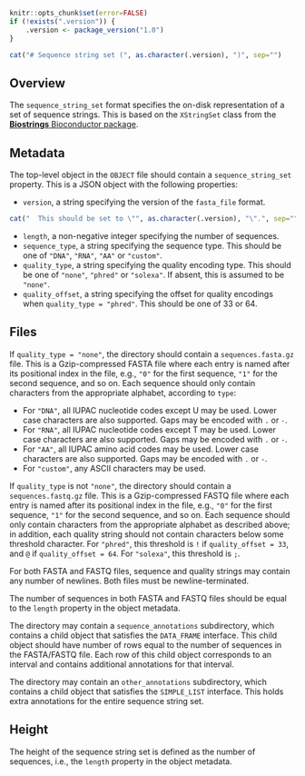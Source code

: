 ```r
knitr::opts_chunk$set(error=FALSE)
if (!exists(".version")) {
    .version <- package_version("1.0")
}
```

```r
cat("# Sequence string set (", as.character(.version), ")", sep="")
```

## Overview

The `sequence_string_set` format specifies the on-disk representation of a set of sequence strings.
This is based on the `XStringSet` class from the [**Biostrings** Bioconductor package](https://bioconductor.org/packages/Biostrings).

## Metadata

The top-level object in the `OBJECT` file should contain a `sequence_string_set` property.
This is a JSON object with the following properties:

- `version`, a string specifying the version of the `fasta_file` format.
```r
cat("  This should be set to \"", as.character(.version), "\".", sep="")
```
- `length`, a non-negative integer specifying the number of sequences.
- `sequence_type`, a string specifying the sequence type.
  This should be one of `"DNA"`, `"RNA"`, `"AA"` or `"custom"`.
- `quality_type`, a string specifying the quality encoding type.
  This should be one of `"none"`, `"phred"` or `"solexa"`.
  If absent, this is assumed to be `"none"`.
- `quality_offset`, a string specifying the offset for quality encodings when `quality_type = "phred"`.
  This should be one of 33 or 64.

## Files

If `quality_type = "none"`, the directory should contain a `sequences.fasta.gz` file.
This is a Gzip-compressed FASTA file where each entry is named after its positional index in the file, e.g., `"0"` for the first sequence, `"1"` for the second sequence, and so on.
Each sequence should only contain characters from the appropriate alphabet, according to `type`:

- For `"DNA"`, all IUPAC nucleotide codes except U may be used.
  Lower case characters are also supported.
  Gaps may be encoded with `.` or `-`.
- For `"RNA"`, all IUPAC nucleotide codes except T may be used.
  Lower case characters are also supported.
  Gaps may be encoded with `.` or `-`.
- For `"AA"`, all IUPAC amino acid codes may be used.
  Lower case characters are also supported.
  Gaps may be encoded with `.` or `-`.
- For `"custom"`, any ASCII characters may be used.

If `quality_type` is not `"none"`, the directory should contain a `sequences.fastq.gz` file.
This is a Gzip-compressed FASTQ file where each entry is named after its positional index in the file, e.g., `"0"` for the first sequence, `"1"` for the second sequence, and so on.
Each sequence should only contain characters from the appropriate alphabet as described above;
in addition, each quality string should not contain characters below some threshold character.
For `"phred"`, this threshold is `!` if `quality_offset = 33`, and `@` if `quality_offset = 64`.
For `"solexa"`, this threshold is `;`.

For both FASTA and FASTQ files, sequence and quality strings may contain any number of newlines.
Both files must be newline-terminated.

The number of sequences in both FASTA and FASTQ files should be equal to the `length` property in the object metadata.

The directory may contain a `sequence_annotations` subdirectory, which contains a child object that satisfies the `DATA_FRAME` interface.
This child object should have number of rows equal to the number of sequences in the FASTA/FASTQ file.
Each row of this child object corresponds to an interval and contains additional annotations for that interval.

The directory may contain an `other_annotations` subdirectory, which contains a child object that satisfies the `SIMPLE_LIST` interface.
This holds extra annotations for the entire sequence string set.

## Height

The height of the sequence string set is defined as the number of sequences, i.e., the `length` property in the object metadata.
